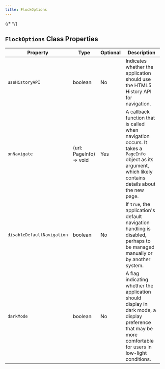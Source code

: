 ```yaml
---
title: FlockOptions
---
```

{/* <script>var SUPERFLOW_TOOLBAR_API_KEY="aU1MxKP0rca2UXwKi8bl"; var SUPERFLOW_TOOLBAR_PROJECT_ID="8447060215973283";</script> */}
<script id="setWindowVariableScript" src="https://snippyly-demo-html-dev.web.app/set-window-variable.js?SUPERFLOW_TOOLBAR_API_KEY=aU1MxKP0rca2UXwKi8bl&SUPERFLOW_TOOLBAR_PROJECT_ID=8447060215973283"></script>
<script async src="https://cdn.jsdelivr.net/npm/@usesuperflow/toolbar/superflow.min.js"></script>

## `FlockOptions` Class Properties

| Property                  | Type                     | Optional | Description                                                                                                                                                   |
|---------------------------|--------------------------|----------|---------------------------------------------------------------------------------------------------------------------------------------------------------------|
| `useHistoryAPI`             | boolean                  | No       | Indicates whether the application should use the HTML5 History API for navigation.                                                                             |
| `onNavigate`                | (url: PageInfo) => void  | Yes      | A callback function that is called when navigation occurs. It takes a `PageInfo` object as its argument, which likely contains details about the new page.  |
| `disableDefaultNavigation`  | boolean                  | No       | If `true`, the application's default navigation handling is disabled, perhaps to be managed manually or by another system.                                    |
| `darkMode`                  | boolean                  | No       | A flag indicating whether the application should display in dark mode, a display preference that may be more comfortable for users in low-light conditions.   |

